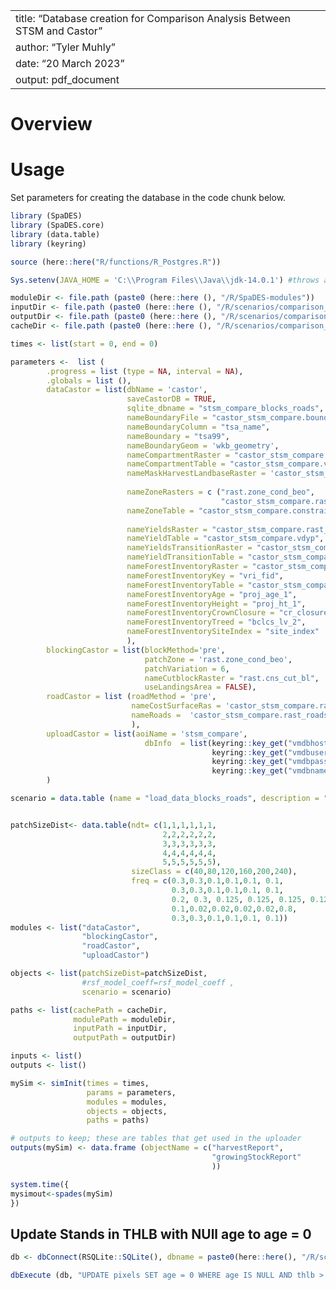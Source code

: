 <!--
Copyright 2020 Province of British Columbia
 
Licensed under the Apache License, Version 2.0 (the "License");
you may not use this file except in compliance with the License.
You may obtain a copy of the License at
 
http://www.apache.org/licenses/LICENSE-2.0
 
Unless required by applicable law or agreed to in writing, software distributed under the License is distributed on an "AS IS" BASIS,
WITHOUT WARRANTIES OR CONDITIONS OF ANY KIND, either express or implied.
See the License for the specific language governing permissions and limitations under the License.-->

---
title: "Database creation for Comparison Analysis Between STSM and Castor"
author: "Tyler Muhly"
date: "20 March 2023"
output: pdf_document
---

# Overview




# Usage
Set parameters for creating the database in the code chunk below.

```r
library (SpaDES)
library (SpaDES.core)
library (data.table)
library (keyring)

source (here::here("R/functions/R_Postgres.R"))

Sys.setenv(JAVA_HOME = 'C:\\Program Files\\Java\\jdk-14.0.1') #throws an error if pointing to different version of java (i.e., 32 vs 64 bit)

moduleDir <- file.path (paste0 (here::here (), "/R/SpaDES-modules"))
inputDir <- file.path (paste0 (here::here (), "/R/scenarios/comparison_stsm/inputs")) %>% reproducible::checkPath (create = TRUE)
outputDir <- file.path (paste0 (here::here (), "/R/scenarios/comparison_stsm/outputs")) %>% reproducible::checkPath (create = TRUE)
cacheDir <- file.path (paste0 (here::here (), "/R/scenarios/comparison_stsm"))

times <- list(start = 0, end = 0)

parameters <-  list (
        .progress = list (type = NA, interval = NA),
        .globals = list (),
        dataCastor = list(dbName = 'castor',
                          saveCastorDB = TRUE,
                          sqlite_dbname = "stsm_compare_blocks_roads", 
                          nameBoundaryFile = "castor_stsm_compare.bounds_tsa99", 
                          nameBoundaryColumn = "tsa_name", 
                          nameBoundary = "tsa99", 
                          nameBoundaryGeom = 'wkb_geometry',
                          nameCompartmentRaster = "castor_stsm_compare.rast_bounds_tsa99", 
                          nameCompartmentTable = "castor_stsm_compare.vat_bounds_tsa99", 
                          nameMaskHarvestLandbaseRaster = 'castor_stsm_compare.rast_thlb', 
                          
                          nameZoneRasters = c ("rast.zone_cond_beo",
                                               "castor_stsm_compare.rast_zone_test"),
                          nameZoneTable = "castor_stsm_compare.constraints", 
                          
                          nameYieldsRaster = "castor_stsm_compare.rast_ycid_vdyp", 
                          nameYieldTable = "castor_stsm_compare.vdyp", 
                          nameYieldsTransitionRaster = "castor_stsm_compare.rast_ycid_tipsy", 
                          nameYieldTransitionTable = "castor_stsm_compare.tipsy", 
                          nameForestInventoryRaster = "castor_stsm_compare.rast_vri_id", 
                          nameForestInventoryKey = "vri_fid", 
                          nameForestInventoryTable = "castor_stsm_compare.vri",
                          nameForestInventoryAge = "proj_age_1",  
                          nameForestInventoryHeight = "proj_ht_1",
                          nameForestInventoryCrownClosure = "cr_closure",                             
                          nameForestInventoryTreed = "bclcs_lv_2",
                          nameForestInventorySiteIndex = "site_index"
                          ),
        blockingCastor = list(blockMethod='pre',
                              patchZone = 'rast.zone_cond_beo',
                              patchVariation = 6,
                              nameCutblockRaster = "rast.cns_cut_bl",
                              useLandingsArea = FALSE),
        roadCastor = list (roadMethod = 'pre',
                           nameCostSurfaceRas = 'castor_stsm_compare.rast_road_cost',
                           nameRoads =  'castor_stsm_compare.rast_roads'
                           ),
        uploadCastor = list(aoiName = 'stsm_compare',
                              dbInfo  = list(keyring::key_get("vmdbhost", keyring="postgreSQL"),
                                             keyring::key_get("vmdbuser", keyring="postgreSQL"),
                                             keyring::key_get("vmdbpass", keyring="postgreSQL"), 
                                             keyring::key_get("vmdbname", keyring="postgreSQL")))
        )

scenario = data.table (name = "load_data_blocks_roads", description = "dataCastor with blocking and roading")


patchSizeDist<- data.table(ndt= c(1,1,1,1,1,1,
                                  2,2,2,2,2,2,
                                  3,3,3,3,3,3,
                                  4,4,4,4,4,4,
                                  5,5,5,5,5,5), 
                           sizeClass = c(40,80,120,160,200,240), 
                           freq = c(0.3,0.3,0.1,0.1,0.1, 0.1,
                                    0.3,0.3,0.1,0.1,0.1, 0.1,
                                    0.2, 0.3, 0.125, 0.125, 0.125, 0.125,
                                    0.1,0.02,0.02,0.02,0.02,0.8,
                                    0.3,0.3,0.1,0.1,0.1, 0.1))
modules <- list("dataCastor", 
                "blockingCastor", 
                "roadCastor", 
                "uploadCastor")

objects <- list(patchSizeDist=patchSizeDist, 
                #rsf_model_coeff=rsf_model_coeff , 
                scenario = scenario)

paths <- list(cachePath = cacheDir,
              modulePath = moduleDir,
              inputPath = inputDir,
              outputPath = outputDir)

inputs <- list()
outputs <- list()

mySim <- simInit(times = times, 
                 params = parameters, 
                 modules = modules,
                 objects = objects,
                 paths = paths)

# outputs to keep; these are tables that get used in the uploader
outputs(mySim) <- data.frame (objectName = c("harvestReport",
                                             "growingStockReport"
                                             ))

system.time({
mysimout<-spades(mySim)
})

```

## Update Stands in THLB with NUll age to age = 0

```r
db <- dbConnect(RSQLite::SQLite(), dbname = paste0(here::here(), "/R/scenarios/comparison_stsm/stsm_compare_blocks_roads_castordb.sqlite"))

dbExecute (db, "UPDATE pixels SET age = 0 WHERE age IS NULL AND thlb > 0;") 
```

